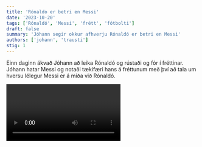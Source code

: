 ```yaml
---
title: 'Rónaldo er betri en Messi'
date: '2023-10-20'
tags: ['Rónaldó', 'Messi', 'frétt', 'fótbolti']
draft: false
summary: 'Jóhann segir okkur afhverju Rónaldó er betri en Messi'
authors: ['johann', 'trausti']
stig: 1
---
```



Einn daginn ákvað Jóhann að leika Rónaldó og rústaði og fór í fréttinar.
Jóhann hatar Messi og notaði tækifæri hans á fréttunum með því að tala um hversu lélegur Messi er á miða við Rónaldó.


<Video id="lHQpsxmVk98" />